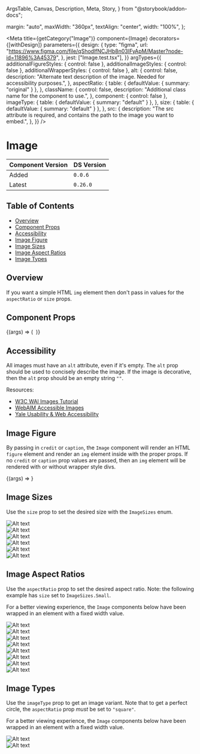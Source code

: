   ArgsTable,
  Canvas,
  Description,
  Meta,
  Story,
} from "@storybook/addon-docs";


  margin: "auto",
  maxWidth: "360px",
  textAlign: "center",
  width: "100%",
};

<Meta
  title={getCategory("Image")}
  component={Image}
  decorators={[withDesign]}
  parameters={{
    design: {
      type: "figma",
      url: "https://www.figma.com/file/qShodlfNCJHb8n03IFyApM/Master?node-id=11896%3A45379",
    },
    jest: ["Image.test.tsx"],
  }}
  argTypes={{
    additionalFigureStyles: { control: false },
    additionalImageStyles: { control: false },
    additionalWrapperStyles: { control: false },
    alt: {
      control: false,
      description:
        "Alternate text description of the image. Needed for accessibility purposes.",
    },
    aspectRatio: {
      table: { defaultValue: { summary: "original" } },
    },
    className: {
      control: false,
      description: "Additional class name for the component to use.",
    },
    component: { control: false },
    imageType: {
      table: { defaultValue: { summary: "default" } },
    },
    size: {
      table: { defaultValue: { summary: "default" } },
    },
    src: {
      description:
        "The src attribute is required, and contains the path to the image you want to embed.",
    },
  }}
/>

# Image

| Component Version | DS Version |
| ----------------- | ---------- |
| Added             | `0.0.6`    |
| Latest            | `0.26.0`   |

## Table of Contents

- [Overview](#overview)
- [Component Props](#component-props)
- [Accessibility](#accessibility)
- [Image Figure](#image-figure)
- [Image Sizes](#image-sizes)
- [Image Aspect Ratios](#image-aspect-ratios)
- [Image Types](#image-types)

## Overview

<Description of={Image} />

If you want a simple HTML `img` element then don't pass in values for the
`aspectRatio` or `size` props.

## Component Props

<Canvas>
  <Story
    name="Image with Controls"
    args={{
      additionalFigureStyles: undefined,
      additionalImageStyles: undefined,
      additionalWrapperStyles: undefined,
      alt: "Alt text",
      aspectRatio: "twoByOne",
      caption: "Image caption",
      className: undefined,
      component: undefined,
      credit: "Image credit",
      imageType: "default",
      size: "medium",
      src: "https://placeimg.com/400/300/animals",
    }}
  >
    {(args) => (
      <Image
        {...args}
        aspectRatio={ratiosEnumValues.getValue(args.aspectRatio)}
        imageType={typesEnumValues.getValue(args.imageType)}
        size={sizesEnumValues.getValue(args.size)}
      />
    )}
  </Story>
</Canvas>

<ArgsTable story="Image with Controls" />

## Accessibility

All images must have an `alt` attribute, even if it's empty. The `alt` prop should
be used to concisely describe the image. If the image is decorative, then the
`alt` prop should be an empty string `""`.

Resources:

- [W3C WAI Images Tutorial](https://www.w3.org/WAI/tutorials/images/)
- [WebAIM Accessible Images](https://webaim.org/techniques/images/)
- [Yale Usability & Web Accessibility](https://usability.yale.edu/web-accessibility/articles/images)

## Image Figure

By passing in `credit` or `caption`, the `Image` component will
render an HTML `figure` element and render an `img` element inside with the
proper props. If no `credit` or `caption` prop values are passed,
then an `img` element will be rendered with or without wrapper style divs.

<Canvas>
  <Story
    name="Figure and figcaption"
    args={{
      alt: "Alt text",
      aspectRatio: "threeByTwo",
      caption: "Image caption",
      credit: "Image credit",
      imageType: "default",
      size: "medium",
      src: "https://placeimg.com/400/300/animals",
    }}
    argTypes={{
      aspectRatio: { table: { disable: true } },
      caption: { table: { disable: true } },
      credit: { table: { disable: true } },
      imageType: { table: { disable: true } },
      size: { table: { disable: true } },
      src: { table: { disable: true } },
    }}
  >
    {(args) => <Image {...args} />}
  </Story>
</Canvas>

## Image Sizes

Use the `size` prop to set the desired size with the `ImageSizes` enum.

<Canvas>
  <Story name="Image Sizes">
    <SimpleGrid columns={1}>
      <div style={{ textAlign: "center" }}>
        <Heading id="ExtraExtraSmall" level="four" text="xxsmall" />
        <Image
          alt="Alt text"
          caption="64px"
          size="xxsmall"
          src="https://placeimg.com/400/300/animals"
        />
      </div>
      <div style={{ textAlign: "center" }}>
        <Heading id="ExtraSmall" level="four" text="xsmall" />
        <Image
          alt="Alt text"
          caption="96px"
          size="xsmall"
          src="https://placeimg.com/400/300/animals"
        />
      </div>
      <div style={{ textAlign: "center" }}>
        <Heading id="Small" level="four" text="small" />
        <Image
          alt="Alt text"
          caption="165px"
          size="small"
          src="https://placeimg.com/400/300/animals"
        />
      </div>
      <div style={{ textAlign: "center" }}>
        <Heading id="Medium" level="four" text="medium" />
        <Image
          alt="Alt text"
          caption="225px"
          size="medium"
          src="https://placeimg.com/400/300/animals"
        />
      </div>
      <div style={{ textAlign: "center" }}>
        <Heading id="Large" level="four" text="large" />
        <Image
          alt="Alt text"
          caption="360px"
          size="large"
          src="https://placeimg.com/400/300/animals"
        />
      </div>
      <div style={{ textAlign: "center" }}>
        <Heading id="Default" level="four" text="default" />
        <Image
          alt="Alt text"
          caption="100%"
          src="https://placeimg.com/400/300/animals"
        />
      </div>
    </SimpleGrid>
  </Story>
</Canvas>

## Image Aspect Ratios

Use the `aspectRatio` prop to set the desired aspect ratio. Note: the
following example has `size` set to `ImageSizes.Small`.

For a better viewing experience, the `Image` components below have been wrapped
in an element with a fixed width value.

<Canvas>
  <Story name="Image Aspect Ratios">
    <SimpleGrid columns={1}>
      <div style={imageBlockStyles}>
        <Heading id="fourbythree" level="four" text="fourByThree" />
        <Image
          alt="Alt text"
          aspectRatio="fourByThree"
          src="https://placeimg.com/400/300/animals"
        />
      </div>
      <div style={imageBlockStyles}>
        <Heading id="onebytwo" level="four" text="oneByTwo" />
        <Image
          alt="Alt text"
          aspectRatio="oneByTwo"
          src="https://placeimg.com/400/300/animals"
        />
      </div>
      <div style={imageBlockStyles}>
        <Heading id="original" level="four" text="original" />
        <Image
          alt="Alt text"
          aspectRatio="original"
          src="https://placeimg.com/400/300/animals"
        />
      </div>
      <div style={imageBlockStyles}>
        <Heading id="sixteenbynine" level="four" text="sixteenByNine" />
        <Image
          alt="Alt text"
          aspectRatio="sixteenByNine"
          src="https://placeimg.com/400/300/animals"
        />
      </div>
      <div style={imageBlockStyles}>
        <Heading id="square" level="four" text="square" />
        <Image
          alt="Alt text"
          aspectRatio="square"
          src="https://placeimg.com/400/300/animals"
        />
      </div>
      <div style={imageBlockStyles}>
        <Heading id="threebyfour" level="four" text="threeByFour" />
        <Image
          alt="Alt text"
          aspectRatio="threeByFour"
          src="https://placeimg.com/400/300/animals"
        />
      </div>
      <div style={imageBlockStyles}>
        <Heading id="threebytwo" level="four" text="threeByTwo" />
        <Image
          alt="Alt text"
          aspectRatio="threeByTwo"
          src="https://placeimg.com/400/300/animals"
        />
      </div>
      <div style={imageBlockStyles}>
        <Heading id="twobyone" level="four" text="twoByOne" />
        <Image
          alt="Alt text"
          aspectRatio="twoByOne"
          src="https://placeimg.com/400/300/animals"
        />
      </div>
    </SimpleGrid>
  </Story>
</Canvas>

## Image Types

Use the `imageType` prop to get an image variant. Note that to get a perfect
circle, the `aspectRatio` prop _must_ be set to `"square"`.

For a better viewing experience, the `Image` components below have been wrapped
in an element with a fixed width value.

<Canvas>
  <Story name="Image Types">
    <SimpleGrid columns={1}>
      <div style={imageBlockStyles}>
        <Heading id="default" level="four" text="default" />
        <Image
          alt="Alt text"
          aspectRatio="square"
          imageType="default"
          src="https://placeimg.com/400/400/animals"
        />
      </div>
      <div style={imageBlockStyles}>
        <Heading id="circle" level="four" text="circle" />
        <Image
          alt="Alt text"
          aspectRatio="square"
          imageType="circle"
          src="https://placeimg.com/400/400/animals"
        />
      </div>
    </SimpleGrid>
  </Story>
</Canvas>
